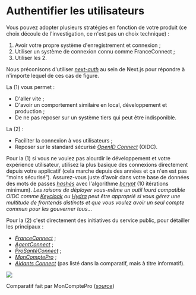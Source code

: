 # Authentifier les utilisateurs

Vous pouvez adopter plusieurs stratégies en fonction de votre produit (ce choix découle de l'investigation, ce n'est pas un choix technique) :

1.  Avoir votre propre système d'enregistrement et connexion ;
2.  Utiliser un système de connexion connu comme FranceConnect ;
3.  Utiliser les 2.

Nous préconisons d'utiliser [_next-auth_](https://github.com/nextauthjs/next-auth) au sein de Next.js pour répondre à n'importe lequel de ces cas de figure.

La (1) vous permet :

- D'aller vite ;
- D'avoir un comportement similaire en local, développement et production ;
- De ne pas reposer sur un système tiers qui peut être indisponible.

La (2) :

- Faciliter la connexion à vos utilisateurs ;
- Reposer sur le standard sécurisé [_OpenID Connect_](https://fr.wikipedia.org/wiki/OpenID_Connect) (OIDC).

Pour la (1) si vous ne voulez pas alourdir le développement et votre expérience utilisateur, utilisez la plus basique des connexions directement depuis votre applicatif (cela marche depuis des années et ça n'en est pas “moins sécurisé”). Assurez-vous juste d'avoir dans votre base de données des mots de passes [_hashés_](https://en.wikipedia.org/wiki/Hash_function) avec l'algorithme [_bcrypt_](https://github.com/kelektiv/node.bcrypt.js/) (10 itérations minimum). _Les raisons de déployer vous-même un outil lourd compatible OIDC comme [Keycloak](https://www.keycloak.org/) ou [Hydra](https://www.ory.sh/hydra/) peut être approprié si vous gérez une multitude de frontends distincts et que vous voulez avoir un seul compte commun pour les gouverner tous…_

Pour la (2) c'est directement des initiatives du service public, pour détailler les principaux :

- [_FranceConnect_](https://franceconnect.gouv.fr/) ;
- [_AgentConnect_](https://agentconnect.gouv.fr/) ;
- [_ProSantéConnect_](https://esante.gouv.fr/) ;
- [_MonComptePro_](https://moncomptepro.beta.gouv.fr/) ;
- [_Aidants Connect_](https://aidantsconnect.beta.gouv.fr/) (pas listé dans la comparatif, mais à titre informatif).

![](./solutions-comparison.png)

Comparatif fait par MonComptePro ([_source_](https://moncomptepro.beta.gouv.fr/partenaire))
